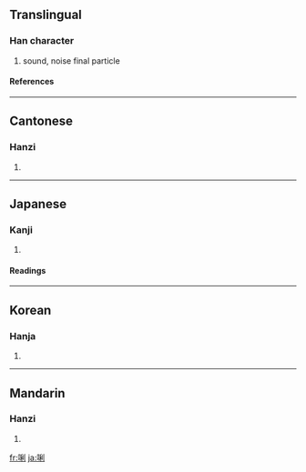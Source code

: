 ==Translingual==
===Han character===
{{Han char|rn=30|rad=口|as=07|sn=10|four=6200<sub>0</sub>|canj=口竹木弓 (RHDN)}}
# sound, noise final particle
====References====
{{Han ref|kx=0192.090|dkj=03706|dj=0411.170|hdz=10630.170|uh=550E|ud=21774|bh=D145|bd=53573}}
----
==Cantonese==
===Hanzi===
{{yue-hanzi|jyut=|y=lei1}}
# {{defn|Cantonese}}
----
==Japanese==
===Kanji===
{{ja-kanji|grade=|rs=口07}}
# {{defn|Japanese}} 
====Readings====
{{ja-readings|on=[[り]] (ri)|kun=[[こえ]] (koe)}}
----
==Korean==
===Hanja===
{{ko-hanja|hangeul=리|rv=ri|mr=ri}}
# {{defn|Korean}}
----
==Mandarin==
===Hanzi===
{{cmn-hanzi|pin=[[lī]] ([[li1]])|wg=li<sup>1</sup>}}
# {{defn|Mandarin}}

[[fr:唎]]
[[ja:唎]]